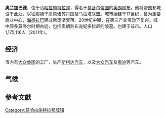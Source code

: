 {{Expand language|1=en|time=2020-10-20T11:48:05+00:00}}
{{Infobox Indian jurisdiction
|native_name = औरंगाबाद
|type = [[大都市|城市]]
|old name = Khadki
|latd = 19.88
|longd = 75.32
|official_languages = [[印地语|印地语]]、[[馬拉地語|馬拉地語]]、[[英語|英語]]
|state_name = [[马哈拉施特拉邦|马哈拉施特拉邦]]
|district  = [[奧蘭賈巴德縣|奧蘭賈巴德縣]]
|population_as_of = 2011
|population_total = 175,116
|population_metro = 1,400,560
|population_density = 8454
|area_telephone = 0240
|postal_code = 431 XXX
|website =
}} 
'''奥兰加巴德'''，位于[[马哈拉施特拉邦|马哈拉施特拉邦]]，得名于[[莫卧尔帝国|莫卧尔帝国]]的[[奥朗则布|奥朗则布]]，他将帝国都城设于此处，以征服德干高原诸苏丹国及[[马拉塔联盟|马拉塔联盟]]。城市始建于17世纪，曾为重要商业中心，[[海得拉巴_(印度)|海德拉巴]]建成后逐渐衰落。20世纪中期，在第三产业带动下复兴。城中颇多莫卧尔时期古迹，包括奥朗则布宠妃多拉尼的陵墓。{{le|馬拉特瓦達大學|Dr. Babasaheb Ambedkar Marathwada University}}也建于该市。人口1,175,116人（2011年）。

==经济==
市内有[[大众集团|大众集团]]的工厂，生产[[斯柯达汽车|斯柯达汽车]]，以及[[大众汽车|大众汽车]]及[[奥迪|奥迪]]等汽车。

==气候==
{{Weather box
|location = 奥兰加巴德
|metric first = Yes
|single line = Yes
|Jan high C = 29.7
|Feb high C = 32.5
|Mar high C = 36.1
|Apr high C = 39.0
|May high C = 39.9
|Jun high C = 34.9
|Jul high C = 30.3
|Aug high C = 29.1
|Sep high C = 30.4
|Oct high C = 32.6
|Nov high C = 30.9
|Dec high C = 29.3
|Year high C = 32.9
|Jan low C = 14.2
|Feb low C = 16.3
|Mar low C = 20.2
|Apr low C = 23.7
|May low C = 24.6
|Jun low C = 23.0
|Jul low C = 21.8
|Aug low C = 21.1
|Sep low C = 20.9
|Oct low C = 19.7
|Nov low C = 16.4
|Dec low C = 14.0
|Year low C = 19.7
|Jan precipitation mm = 2.2
|Feb precipitation mm = 2.9
|Mar precipitation mm = 5.1
|Apr precipitation mm = 6.3
|May precipitation mm = 25.5
|Jun precipitation mm = 131.4
|Jul precipitation mm = 167.0
|Aug precipitation mm = 165.0
|Sep precipitation mm = 135.3
|Oct precipitation mm = 52.6
|Nov precipitation mm = 29.3
|Dec precipitation mm = 8.4
|Year precipitation mm = 731.0
|source=[http://www.imd.gov.in/section/climate/nasik2.htm IMD]
|date=2011年2月}}
==參考文獻==
{{reflist}}

{{Authority control}}
[[Category:马哈拉施特拉邦城镇|Category:马哈拉施特拉邦城镇]]
